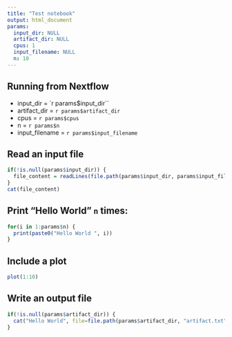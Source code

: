 ```yaml
---
title: "Test notebook"
output: html_document
params:
  input_dir: NULL
  artifact_dir: NULL
  cpus: 1 
  input_filename: NULL
  n: 10
---
```


## Running from Nextflow

 * input_dir = `r params$input_dir``
 * artifact_dir = `r params$artifact_dir`
 * cpus = `r params$cpus`
 * n = `r params$n`
 * input_filename = `r params$input_filename`
 
 
## Read an input file

```r
if(!is.null(params$input_dir)) {
  file_content = readLines(file.path(params$input_dir, params$input_filename))
}
cat(file_content)
```


## Print "Hello World" `n` times: 
```r
for(i in 1:params$n) {
  print(paste0("Hello World ", i))
}
```

## Include a plot

```r
plot(1:10)
```

## Write an output file

```r
if(!is.null(params$artifact_dir)) {
  cat("Hello World", file=file.path(params$artifact_dir, "artifact.txt"))
}
```


